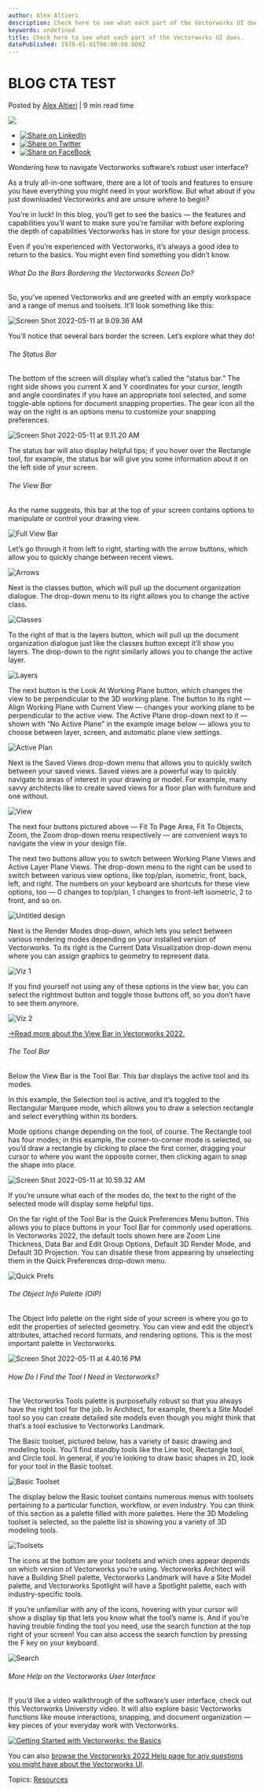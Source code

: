 ```yaml
---
author: Alex Altieri
description: Check here to see what each part of the Vectorworks UI does.
keywords: undefined
title: Check here to see what each part of the Vectorworks UI does. 
datePublished: 1970-01-01T00:00:00.000Z
---
```

  

# BLOG CTA TEST

 Posted by [Alex Altieri](https://blog.vectorworks.net/author/alex-altieri) | 9 min read time 

![](https://blog.vectorworks.net/hubfs/Blog%20Images/2022%20PVW%20Images/05_UI/blog-1440x800%20copy%207.png) 

* [![Share on LinkedIn](https://2659751.fs1.hubspotusercontent-na1.net/hubfs/2659751/michaelDemo/share-LI.png)](http://www.linkedin.com/shareArticle?mini=true&url=https%3A%2F%2Fblog.vectorworks.net%2Fpalettes-workspaces-and-ui-in-vectorworks-0)
* [![Share on Twitter](https://2659751.fs1.hubspotusercontent-na1.net/hubfs/2659751/michaelDemo/share-TW.png)](https://www.twitter.com/share?text=BLOG%20CTA%20TEST&url=https%3A%2F%2Fblog.vectorworks.net%2Fpalettes-workspaces-and-ui-in-vectorworks-0&via=PMGTweets)
* [![Share on FaceBook](https://2659751.fs1.hubspotusercontent-na1.net/hubfs/2659751/michaelDemo/share-FB.png)](https://www.facebook.com/sharer/sharer.php?u=https%3A%2F%2Fblog.vectorworks.net%2Fpalettes-workspaces-and-ui-in-vectorworks-0)

Wondering how to navigate Vectorworks software’s robust user interface?

As a truly all-in-one software, there are a lot of tools and features to ensure you have everything you might need in your workflow. But what about if you just downloaded Vectorworks and are unsure where to begin?

You’re in luck! In this blog, you’ll get to see the basics — the features and capabilities you’ll want to make sure you’re familiar with before exploring the depth of capabilities Vectorworks has in store for your design process.

Even if you’re experienced with Vectorworks, it’s always a good idea to return to the basics. You might even find something you didn’t know.

###### What Do the Bars Bordering the Vectorworks Screen Do?

So, you’ve opened Vectorworks and are greeted with an empty workspace and a range of menus and toolsets. It’ll look something like this:

![Screen Shot 2022-05-11 at 9.09.36 AM](https://blog.vectorworks.net/hs-fs/hubfs/Blog%20Images/2022%20PVW%20Images/05_UI/Screen%20Shot%202022-05-11%20at%209.09.36%20AM.png?width=650&name=Screen%20Shot%202022-05-11%20at%209.09.36%20AM.png)

You’ll notice that several bars border the screen. Let’s explore what they do!

###### The Status Bar

The bottom of the screen will display what’s called the “status bar.” The right side shows you current X and Y coordinates for your cursor, length and angle coordinates if you have an appropriate tool selected, and some toggle-able options for document snapping properties. The gear icon all the way on the right is an options menu to customize your snapping preferences.

![Screen Shot 2022-05-11 at 9.11.20 AM](https://blog.vectorworks.net/hs-fs/hubfs/Blog%20Images/2022%20PVW%20Images/05_UI/Screen%20Shot%202022-05-11%20at%209.11.20%20AM.png?width=650&name=Screen%20Shot%202022-05-11%20at%209.11.20%20AM.png)

The status bar will also display helpful tips; if you hover over the Rectangle tool, for example, the status bar will give you some information about it on the left side of your screen.

###### The View Bar

As the name suggests, this bar at the top of your screen contains options to manipulate or control your drawing view.

![Full View Bar](https://blog.vectorworks.net/hs-fs/hubfs/Blog%20Images/2022%20PVW%20Images/05_UI/Full%20View%20Bar.png?width=650&name=Full%20View%20Bar.png)

Let’s go through it from left to right, starting with the arrow buttons, which allow you to quickly change between recent views.

![Arrows](https://blog.vectorworks.net/hs-fs/hubfs/Blog%20Images/2022%20PVW%20Images/05_UI/Arrows.png?width=407&name=Arrows.png)

Next is the classes button, which will pull up the document organization dialogue. The drop-down menu to its right allows you to change the active class.

![Classes](https://blog.vectorworks.net/hs-fs/hubfs/Blog%20Images/2022%20PVW%20Images/05_UI/Classes.png?width=502&name=Classes.png)

To the right of that is the layers button, which will pull up the document organization dialogue just like the classes button except it’ll show you layers. The drop-down to the right similarly allows you to change the active layer.

![Layers](https://blog.vectorworks.net/hs-fs/hubfs/Blog%20Images/2022%20PVW%20Images/05_UI/Layers.png?width=502&name=Layers.png)

The next button is the Look At Working Plane button, which changes the view to be perpendicular to the 3D working plane. The button to its right — Align Working Plane with Current View — changes your working plane to be perpendicular to the active view. The Active Plane drop-down next to it — shown with “No Active Plane” in the example image below — allows you to choose between layer, screen, and automatic plane view settings.

![Active Plan](https://blog.vectorworks.net/hs-fs/hubfs/Blog%20Images/2022%20PVW%20Images/05_UI/Active%20Plan.png?width=502&name=Active%20Plan.png)

Next is the Saved Views drop-down menu that allows you to quickly switch between your saved views. Saved views are a powerful way to quickly navigate to areas of interest in your drawing or model. For example, many savvy architects like to create saved views for a floor plan with furniture and one without.

![View](https://blog.vectorworks.net/hs-fs/hubfs/Blog%20Images/2022%20PVW%20Images/05_UI/View.png?width=520&name=View.png)

The next four buttons pictured above — Fit To Page Area, Fit To Objects, Zoom, the Zoom drop-down menu respectively — are convenient ways to navigate the view in your design file.

The next two buttons allow you to switch between Working Plane Views and Active Layer Plane Views. The drop-down menu to the right can be used to switch between various view options, like top/plan, isometric, front, back, left, and right. The numbers on your keyboard are shortcuts for these view options, too — 0 changes to top/plan, 1 changes to front-left isometric, 2 to front, and so on.

![Untitled design](https://blog.vectorworks.net/hs-fs/hubfs/Blog%20Images/2022%20PVW%20Images/05_UI/Untitled%20design.png?width=520&name=Untitled%20design.png)

Next is the Render Modes drop-down, which lets you select between various rendering modes depending on your installed version of Vectorworks. To its right is the Current Data Visualization drop-down menu where you can assign graphics to geometry to represent data.

![Viz 1](https://blog.vectorworks.net/hs-fs/hubfs/Blog%20Images/2022%20PVW%20Images/05_UI/Viz%201.png?width=520&name=Viz%201.png)

If you find yourself not using any of these options in the view bar, you can select the rightmost button and toggle those buttons off, so you don’t have to see them anymore.

![Viz 2](https://blog.vectorworks.net/hs-fs/hubfs/Blog%20Images/2022%20PVW%20Images/05_UI/Viz%202.png?width=520&name=Viz%202.png)

[→Read more about the View Bar in Vectorworks 2022.](https://app-help.vectorworks.net/2022/eng/VW2022%5FGuide/Start/The%5FView%5Fbar.htm#h)

###### The Tool Bar

Below the View Bar is the Tool Bar. This bar displays the active tool and its modes.

In this example, the Selection tool is active, and it’s toggled to the Rectangular Marquee mode, which allows you to draw a selection rectangle and select everything within its borders.

Mode options change depending on the tool, of course. The Rectangle tool has four modes; in this example, the corner-to-corner mode is selected, so you’d draw a rectangle by clicking to place the first corner, dragging your cursor to where you want the opposite corner, then clicking again to snap the shape into place.

![Screen Shot 2022-05-11 at 10.59.32 AM](https://blog.vectorworks.net/hs-fs/hubfs/Blog%20Images/2022%20PVW%20Images/05_UI/Screen%20Shot%202022-05-11%20at%2010.59.32%20AM.png?width=520&name=Screen%20Shot%202022-05-11%20at%2010.59.32%20AM.png)

If you’re unsure what each of the modes do, the text to the right of the selected mode will display some helpful tips.

On the far right of the Tool Bar is the Quick Preferences Menu button. This allows you to place buttons in your Tool Bar for commonly used operations. In Vectorworks 2022, the default tools shown here are Zoom Line Thickness, Data Bar and Edit Group Options, Default 3D Render Mode, and Default 3D Projection. You can disable these from appearing by unselecting them in the Quick Preferences drop-down menu.

![Quick Prefs](https://blog.vectorworks.net/hs-fs/hubfs/Blog%20Images/2022%20PVW%20Images/05_UI/Quick%20Prefs.png?width=520&name=Quick%20Prefs.png)

###### The Object Info Palette (OIP)

The Object Info palette on the right side of your screen is where you go to edit the properties of selected geometry. You can view and edit the object’s attributes, attached record formats, and rendering options. This is the most important palette in Vectorworks.

![Screen Shot 2022-05-11 at 4.40.16 PM](https://blog.vectorworks.net/hs-fs/hubfs/Blog%20Images/2022%20PVW%20Images/05_UI/Screen%20Shot%202022-05-11%20at%204.40.16%20PM.png?width=239&name=Screen%20Shot%202022-05-11%20at%204.40.16%20PM.png)

###### How Do I Find the Tool I Need in Vectorworks?

The Vectorworks Tools palette is purposefully robust so that you always have the right tool for the job. In Architect, for example, there’s a Site Model tool so you can create detailed site models even though you might think that that’s a tool exclusive to Vectorworks Landmark.

The Basic toolset, pictured below, has a variety of basic drawing and modeling tools. You’ll find standby tools like the Line tool, Rectangle tool, and Circle tool. In general, if you’re looking to draw basic shapes in 2D, look for your tool in the Basic toolset.

![Basic Toolset](https://blog.vectorworks.net/hs-fs/hubfs/Blog%20Images/2022%20PVW%20Images/05_UI/Basic%20Toolset.png?width=141&name=Basic%20Toolset.png)

The display below the Basic toolset contains numerous menus with toolsets pertaining to a particular function, workflow, or even industry. You can think of this section as a palette filled with more palettes. Here the 3D Modeling toolset is selected, so the palette list is showing you a variety of 3D modeling tools.

![Toolsets](https://blog.vectorworks.net/hs-fs/hubfs/Blog%20Images/2022%20PVW%20Images/05_UI/Toolsets.png?width=141&name=Toolsets.png)

The icons at the bottom are your toolsets and which ones appear depends on which version of Vectorworks you’re using. Vectorworks Architect will have a Building Shell palette, Vectorworks Landmark will have a Site Model palette, and Vectorworks Spotlight will have a Spotlight palette, each with industry-specific tools.

If you’re unfamiliar with any of the icons, hovering with your cursor will show a display tip that lets you know what the tool’s name is. And if you’re having trouble finding the tool you need, use the search function at the top right of your screen! You can also access the search function by pressing the F key on your keyboard.

![Search](https://blog.vectorworks.net/hs-fs/hubfs/Blog%20Images/2022%20PVW%20Images/05_UI/Search.png?width=520&name=Search.png)

###### More Help on the Vectorworks User Interface

If you’d like a video walkthrough of the software’s user interface, check out this Vectorworks University video. It will also explore basic Vectorworks functions like mouse interactions, snapping, and document organization — key pieces of your everyday work with Vectorworks.

[![Getting Started with Vectorworks: the Basics](https://no-cache.hubspot.com/cta/default/3018241/8718103c-fde2-44c2-836e-5315fcdb6fb3.png)](https://cta-redirect.hubspot.com/cta/redirect/3018241/8718103c-fde2-44c2-836e-5315fcdb6fb3) 

You can also [browse the Vectorworks 2022 Help page for any questions you might have about the Vectorworks UI](https://app-help.vectorworks.net/2022/eng/VW2022%5FGuide/LandingPage/Welcome%5Fto%5FVectorworks.htm).

 Topics: [Resources](https://blog.vectorworks.net/topic/resources) 

  